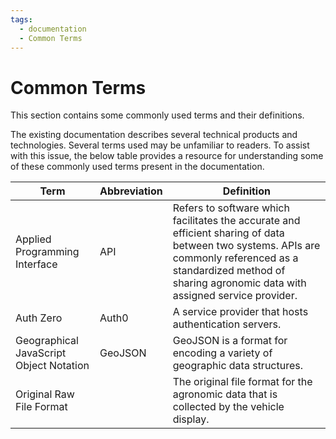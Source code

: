 ```yaml
---
tags:
  - documentation
  - Common Terms
---
```


# Common Terms

This section contains some commonly used terms and their definitions.

The existing documentation describes several technical products and technologies. Several terms used may be unfamiliar to readers. To assist with this issue, the below table provides a resource for understanding some of these commonly used terms present in the documentation.

| **Term** | **Abbreviation**| **Definition**|
|-----------------|------------------------------|------------------------------------|
| Applied Programming Interface | API | Refers to software which facilitates the accurate and efficient sharing of data between two systems. APIs are commonly referenced as a standardized method of sharing agronomic data with assigned service provider. |
| Auth Zero | Auth0 | 	A service provider that hosts authentication servers. |
| Geographical JavaScript Object Notation | GeoJSON | GeoJSON is a format for encoding a variety of geographic data structures. |
| Original Raw File Format |  | The original file format for the agronomic data that is collected by the vehicle display. |